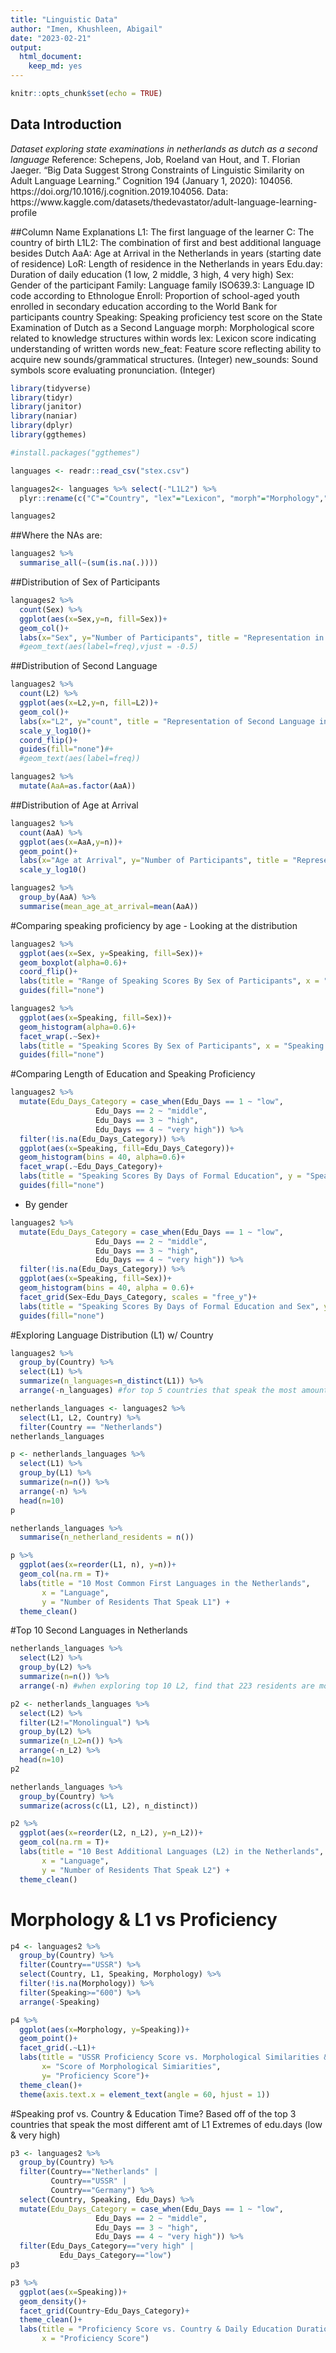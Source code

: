 ```yaml
---
title: "Linguistic Data"
author: "Imen, Khushleen, Abigail"
date: "2023-02-21"
output: 
  html_document: 
    keep_md: yes
---
```


```r
knitr::opts_chunk$set(echo = TRUE)
```
## Data Introduction
*Dataset exploring state examinations in netherlands as dutch as a second language*
Reference: Schepens, Job, Roeland van Hout, and T. Florian Jaeger. “Big Data Suggest Strong Constraints of Linguistic Similarity on Adult Language Learning.” Cognition 194 (January 1, 2020): 104056. https://doi.org/10.1016/j.cognition.2019.104056.
Data: 
https://www.kaggle.com/datasets/thedevastator/adult-language-learning-profile

##Column Name Explanations
L1: The first language of the learner
C: The country of birth
L1L2: The combination of first and best additional language besides Dutch
AaA: Age at Arrival in the Netherlands in years (starting date of residence)
LoR: Length of residence in the Netherlands in years
Edu.day: Duration of daily education (1 low, 2 middle, 3 high, 4 very high)
Sex: Gender of the participant
Family: Language family
ISO639.3: Language ID code according to Ethnologue
Enroll: Proportion of school-aged youth enrolled in secondary education according to the World Bank for participants country
Speaking: Speaking proficiency test score on the State Examination of Dutch as a Second Language
morph: Morphological score related to knowledge structures within words
lex: Lexicon score indicating understanding of written words
new_feat: Feature score reflecting ability to acquire new sounds/grammatical structures. (Integer)
new_sounds: Sound symbols score evaluating pronunciation. (Integer)

```r
library(tidyverse)
library(tidyr)
library(janitor)
library(naniar)
library(dplyr) 
library(ggthemes)
```

```r
#install.packages("ggthemes")
```


```r
languages <- readr::read_csv("stex.csv") 
```
```r
languages2<- languages %>% select(-"L1L2") %>% 
  plyr::rename(c("C"="Country", "lex"="Lexicon", "morph"="Morphology","new_feat"="New_Features", "new_sounds"="New_Sounds","Edu.day"="Edu_Days"))
```
 
```r
languages2
```

##Where the NAs are:
```r
languages2 %>% 
  summarise_all(~(sum(is.na(.))))
```

##Distribution of Sex of Participants
```r
languages2 %>% 
  count(Sex) %>% 
  ggplot(aes(x=Sex,y=n, fill=Sex))+
  geom_col()+
  labs(x="Sex", y="Number of Participants", title = "Representation in the Study by Sex")#+
  #geom_text(aes(label=freq),vjust = -0.5)
```

##Distribution of Second Language
```r
languages2 %>% 
  count(L2) %>% 
  ggplot(aes(x=L2,y=n, fill=L2))+
  geom_col()+
  labs(x="L2", y="count", title = "Representation of Second Language in the Study Language")+
  scale_y_log10()+
  coord_flip()+
  guides(fill="none")#+
  #geom_text(aes(label=freq))
```

```r
languages2 %>% 
  mutate(AaA=as.factor(AaA))
```

##Distribution of Age at Arrival
```r
languages2 %>% 
  count(AaA) %>% 
  ggplot(aes(x=AaA,y=n))+
  geom_point()+
  labs(x="Age at Arrival", y="Number of Participants", title = "Representation of Age at Arrival in the Netherlands")+
  scale_y_log10()
```
```r
languages2 %>% 
  group_by(AaA) %>% 
  summarise(mean_age_at_arrival=mean(AaA))
```
#Comparing speaking proficiency by age
- Looking at the distribution
```r
languages2 %>% 
  ggplot(aes(x=Sex, y=Speaking, fill=Sex))+
  geom_boxplot(alpha=0.6)+
  coord_flip()+
  labs(title = "Range of Speaking Scores By Sex of Participants", x = "Speaking Score", y="Sex of Participant" )+
  guides(fill="none")
```
```r
languages2 %>% 
  ggplot(aes(x=Speaking, fill=Sex))+
  geom_histogram(alpha=0.6)+
  facet_wrap(.~Sex)+
  labs(title = "Speaking Scores By Sex of Participants", x = "Speaking Score", y="Sex of Participant" )+
  guides(fill="none")
```
#Comparing Length of Education and Speaking Proficiency
```r
languages2 %>% 
  mutate(Edu_Days_Category = case_when(Edu_Days == 1 ~ "low",
                   Edu_Days == 2 ~ "middle",
                   Edu_Days == 3 ~ "high",
                   Edu_Days == 4 ~ "very high")) %>% 
  filter(!is.na(Edu_Days_Category)) %>% 
  ggplot(aes(x=Speaking, fill=Edu_Days_Category))+
  geom_histogram(bins = 40, alpha=0.6)+
  facet_wrap(.~Edu_Days_Category)+
  labs(title = "Speaking Scores By Days of Formal Education", y = "Speaking Score", x=NULL )+
  guides(fill="none")
```
- By gender
```r
languages2 %>% 
  mutate(Edu_Days_Category = case_when(Edu_Days == 1 ~ "low",
                   Edu_Days == 2 ~ "middle",
                   Edu_Days == 3 ~ "high",
                   Edu_Days == 4 ~ "very high")) %>% 
  filter(!is.na(Edu_Days_Category)) %>% 
  ggplot(aes(x=Speaking, fill=Sex))+
  geom_histogram(bins = 40, alpha = 0.6)+
  facet_grid(Sex~Edu_Days_Category, scales = "free_y")+
  labs(title = "Speaking Scores By Days of Formal Education and Sex", y = "Speaking Score" , x=NULL)+
  guides(fill="none")
```

#Exploring Language Distribution (L1) w/ Country

```r
languages2 %>% 
  group_by(Country) %>% 
  select(L1) %>% 
  summarize(n_languages=n_distinct(L1)) %>%  
  arrange(-n_languages) #for top 5 countries that speak the most amount of different L1
```

```r
netherlands_languages <- languages2 %>% 
  select(L1, L2, Country) %>% 
  filter(Country == "Netherlands")
netherlands_languages
```

```r
p <- netherlands_languages %>% 
  select(L1) %>% 
  group_by(L1) %>% 
  summarize(n=n()) %>% 
  arrange(-n) %>% 
  head(n=10)
p
```

```r
netherlands_languages %>% 
  summarise(n_netherland_residents = n()) 
```


```r
p %>% 
  ggplot(aes(x=reorder(L1, n), y=n))+
  geom_col(na.rm = T)+ 
  labs(title = "10 Most Common First Languages in the Netherlands",
       x = "Language",
       y = "Number of Residents That Speak L1") +
  theme_clean()
```

#Top 10 Second Languages in Netherlands

```r
netherlands_languages %>% 
  select(L2) %>% 
  group_by(L2) %>% 
  summarize(n=n()) %>% 
  arrange(-n) #when exploring top 10 L2, find that 223 residents are monolingual
```

```r
p2 <- netherlands_languages %>% 
  select(L2) %>% 
  filter(L2!="Monolingual") %>% 
  group_by(L2) %>% 
  summarize(n_L2=n()) %>% 
  arrange(-n_L2) %>% 
  head(n=10)
p2
```


```r
netherlands_languages %>% 
  group_by(Country) %>% 
  summarize(across(c(L1, L2), n_distinct))
```


```r
p2 %>% 
  ggplot(aes(x=reorder(L2, n_L2), y=n_L2))+
  geom_col(na.rm = T)+ 
  labs(title = "10 Best Additional Languages (L2) in the Netherlands",
       x = "Language",
       y = "Number of Residents That Speak L2") +
  theme_clean()
```

# Morphology & L1 vs Proficiency

```r
p4 <- languages2 %>% 
  group_by(Country) %>% 
  filter(Country=="USSR") %>% 
  select(Country, L1, Speaking, Morphology) %>% 
  filter(!is.na(Morphology)) %>% 
  filter(Speaking>="600") %>% 
  arrange(-Speaking)
```

```r
p4 %>% 
  ggplot(aes(x=Morphology, y=Speaking))+
  geom_point()+
  facet_grid(.~L1)+
  labs(title = "USSR Proficiency Score vs. Morphological Similarities & L1",
       x= "Score of Morphological Simiarities",
       y= "Proficiency Score")+
  theme_clean()+
  theme(axis.text.x = element_text(angle = 60, hjust = 1))
```


#Speaking prof vs. Country & Education Time?
Based off of the top 3 countries that speak the most different amt of L1
Extremes of edu.days (low & very high)

```r
p3 <- languages2 %>% 
  group_by(Country) %>% 
  filter(Country=="Netherlands" | 
         Country=="USSR" |
         Country=="Germany") %>% 
  select(Country, Speaking, Edu_Days) %>% 
  mutate(Edu_Days_Category = case_when(Edu_Days == 1 ~ "low",
                   Edu_Days == 2 ~ "middle",
                   Edu_Days == 3 ~ "high",
                   Edu_Days == 4 ~ "very high")) %>% 
  filter(Edu_Days_Category=="very high" |
           Edu_Days_Category=="low")
p3
```

```r
p3 %>% 
  ggplot(aes(x=Speaking))+
  geom_density()+
  facet_grid(Country~Edu_Days_Category)+
  theme_clean()+
  labs(title = "Proficiency Score vs. Country & Daily Education Duration",
       x = "Proficiency Score")
```

